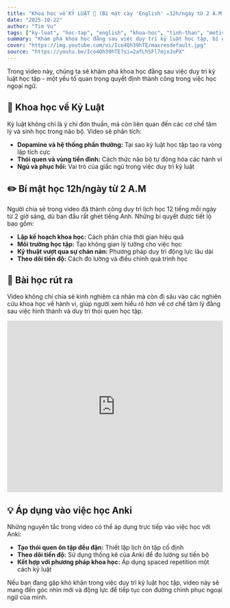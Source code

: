 ```yaml
---
title: "Khoa học về KỶ LUẬT 🧠 (Bí mật cày 'English' ✏️12h/ngày từ 2 A.M dù GHÉT)"
date: "2025-10-22"
author: "Tim Vu"
tags: ["ky-luat", "hoc-tap", "english", "khoa-hoc", "tinh-than", "motivation"]
summary: "Khám phá khoa học đằng sau việc duy trì kỷ luật học tập, bí quyết giúp một người học tiếng Anh 12 tiếng mỗi ngày từ 2 giờ sáng dù ban đầu rất ghét môn học này."
cover: "https://img.youtube.com/vi/Ico4Qh39hTE/maxresdefault.jpg"
source: "https://youtu.be/Ico4Qh39hTE?si=2afLhSFl7mjxJuPX"
---
```


Trong video này, chúng ta sẽ khám phá khoa học đằng sau việc duy trì kỷ luật học tập - một yếu tố quan trọng quyết định thành công trong việc học ngoại ngữ.

## 🧠 Khoa học về Kỷ Luật

Kỷ luật không chỉ là ý chí đơn thuần, mà còn liên quan đến các cơ chế tâm lý và sinh học trong não bộ. Video sẽ phân tích:

- **Dopamine và hệ thống phần thưởng:** Tại sao kỷ luật học tập tạo ra vòng lặp tích cực
- **Thói quen và vùng tiền đình:** Cách thức não bộ tự động hóa các hành vi
- **Ngủ và phục hồi:** Vai trò của giấc ngủ trong việc duy trì kỷ luật

## ✏️ Bí mật học 12h/ngày từ 2 A.M

Người chia sẻ trong video đã thành công duy trì lịch học 12 tiếng mỗi ngày từ 2 giờ sáng, dù ban đầu rất ghét tiếng Anh. Những bí quyết được tiết lộ bao gồm:

- **Lập kế hoạch khoa học:** Cách phân chia thời gian hiệu quả
- **Môi trường học tập:** Tạo không gian lý tưởng cho việc học
- **Kỹ thuật vượt qua sự chán nản:** Phương pháp duy trì động lực lâu dài
- **Theo dõi tiến độ:** Cách đo lường và điều chỉnh quá trình học

## 🎯 Bài học rút ra

Video không chỉ chia sẻ kinh nghiệm cá nhân mà còn đi sâu vào các nghiên cứu khoa học về hành vi, giúp người xem hiểu rõ hơn về cơ chế tâm lý đằng sau việc hình thành và duy trì thói quen học tập.

<div class="video-wrapper">
  <iframe
    width="100%"
    height="400"
    src="https://www.youtube.com/embed/Ico4Qh39hTE"
    title="Khoa học về KỶ LUẬT 🧠 (Bí mật cày 'English' ✏️12h/ngày từ 2 A.M dù GHÉT)"
    frameborder="0"
    allow="accelerometer; autoplay; clipboard-write; encrypted-media; gyroscope; picture-in-picture"
    allowfullscreen
  ></iframe>
</div>

## 💡 Áp dụng vào việc học Anki

Những nguyên tắc trong video có thể áp dụng trực tiếp vào việc học với Anki:

- **Tạo thói quen ôn tập đều đặn:** Thiết lập lịch ôn tập cố định
- **Theo dõi tiến độ:** Sử dụng thống kê của Anki để đo lường sự tiến bộ
- **Kết hợp với phương pháp khoa học:** Áp dụng spaced repetition một cách kỷ luật

Nếu bạn đang gặp khó khăn trong việc duy trì kỷ luật học tập, video này sẽ mang đến góc nhìn mới và động lực để tiếp tục con đường chinh phục ngoại ngữ của mình.